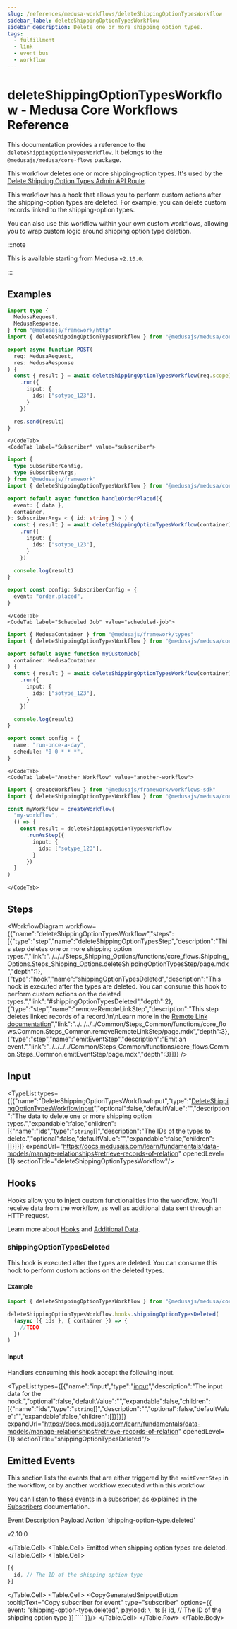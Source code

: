 ```yaml
---
slug: /references/medusa-workflows/deleteShippingOptionTypesWorkflow
sidebar_label: deleteShippingOptionTypesWorkflow
sidebar_description: Delete one or more shipping option types.
tags:
  - fulfillment
  - link
  - event bus
  - workflow
---
```



# deleteShippingOptionTypesWorkflow - Medusa Core Workflows Reference

This documentation provides a reference to the `deleteShippingOptionTypesWorkflow`. It belongs to the `@medusajs/medusa/core-flows` package.

This workflow deletes one or more shipping-option types. It's used by the
[Delete Shipping Option Types Admin API Route](https://docs.medusajs.com/api/admin#shipping-option-types\_deleteshippingoptiontypesid).

This workflow has a hook that allows you to perform custom actions after the shipping-option types are deleted. For example,
you can delete custom records linked to the shipping-option types.

You can also use this workflow within your own custom workflows, allowing you to wrap custom logic around shipping option type deletion.

:::note

This is available starting from Medusa `v2.10.0`.

:::

<SourceCodeLink link="https://github.com/medusajs/medusa/blob/e90dcedcd7627c61ed1a823400f734d624eaee05/packages/core/core-flows/src/shipping-options/workflows/delete-shipping-option-types.ts#L71" />

## Examples

<CodeTabs group="workflow-exection">
    <CodeTab label="API Route" value="api-route">
    
```ts title="src/api/workflow/route.ts"
import type {
  MedusaRequest,
  MedusaResponse,
} from "@medusajs/framework/http"
import { deleteShippingOptionTypesWorkflow } from "@medusajs/medusa/core-flows"

export async function POST(
  req: MedusaRequest,
  res: MedusaResponse
) {
  const { result } = await deleteShippingOptionTypesWorkflow(req.scope)
    .run({
      input: {
        ids: ["sotype_123"],
      }
    })

  res.send(result)
}
```

    </CodeTab>
    <CodeTab label="Subscriber" value="subscriber">
    
```ts title="src/subscribers/order-placed.ts"
import {
  type SubscriberConfig,
  type SubscriberArgs,
} from "@medusajs/framework"
import { deleteShippingOptionTypesWorkflow } from "@medusajs/medusa/core-flows"

export default async function handleOrderPlaced({
  event: { data },
  container,
}: SubscriberArgs < { id: string } > ) {
  const { result } = await deleteShippingOptionTypesWorkflow(container)
    .run({
      input: {
        ids: ["sotype_123"],
      }
    })

  console.log(result)
}

export const config: SubscriberConfig = {
  event: "order.placed",
}
```

    </CodeTab>
    <CodeTab label="Scheduled Job" value="scheduled-job">
    
```ts title="src/jobs/message-daily.ts"
import { MedusaContainer } from "@medusajs/framework/types"
import { deleteShippingOptionTypesWorkflow } from "@medusajs/medusa/core-flows"

export default async function myCustomJob(
  container: MedusaContainer
) {
  const { result } = await deleteShippingOptionTypesWorkflow(container)
    .run({
      input: {
        ids: ["sotype_123"],
      }
    })

  console.log(result)
}

export const config = {
  name: "run-once-a-day",
  schedule: "0 0 * * *",
}
```

    </CodeTab>
    <CodeTab label="Another Workflow" value="another-workflow">
    
```ts title="src/workflows/my-workflow.ts"
import { createWorkflow } from "@medusajs/framework/workflows-sdk"
import { deleteShippingOptionTypesWorkflow } from "@medusajs/medusa/core-flows"

const myWorkflow = createWorkflow(
  "my-workflow",
  () => {
    const result = deleteShippingOptionTypesWorkflow
      .runAsStep({
        input: {
          ids: ["sotype_123"],
        }
      })
  }
)
```

    </CodeTab>
  </CodeTabs>

## Steps

<WorkflowDiagram workflow={{"name":"deleteShippingOptionTypesWorkflow","steps":[{"type":"step","name":"deleteShippingOptionTypesStep","description":"This step deletes one or more shipping option types.","link":"../../../Steps_Shipping_Options/functions/core_flows.Shipping_Options.Steps_Shipping_Options.deleteShippingOptionTypesStep/page.mdx","depth":1},{"type":"hook","name":"shippingOptionTypesDeleted","description":"This hook is executed after the types are deleted. You can consume this hook to perform custom actions on the deleted types.","link":"#shippingOptionTypesDeleted","depth":2},{"type":"step","name":"removeRemoteLinkStep","description":"This step deletes linked records of a record.\n\nLearn more in the [Remote Link documentation](https://docs.medusajs.com/learn/fundamentals/module-links/remote-link#cascade-delete-linked-records)","link":"../../../../Common/Steps_Common/functions/core_flows.Common.Steps_Common.removeRemoteLinkStep/page.mdx","depth":3},{"type":"step","name":"emitEventStep","description":"Emit an event.","link":"../../../../Common/Steps_Common/functions/core_flows.Common.Steps_Common.emitEventStep/page.mdx","depth":3}]}} />

## Input

<TypeList types={[{"name":"DeleteShippingOptionTypesWorkflowInput","type":"[DeleteShippingOptionTypesWorkflowInput](../../../../types/core_flows.DeleteShippingOptionTypesWorkflowInput/page.mdx)","optional":false,"defaultValue":"","description":"The data to delete one or more shipping option types.","expandable":false,"children":[{"name":"ids","type":"`string`[]","description":"The IDs of the types to delete.","optional":false,"defaultValue":"","expandable":false,"children":[]}]}]} expandUrl="https://docs.medusajs.com/learn/fundamentals/data-models/manage-relationships#retrieve-records-of-relation" openedLevel={1} sectionTitle="deleteShippingOptionTypesWorkflow"/>

## Hooks

Hooks allow you to inject custom functionalities into the workflow. You'll receive data from the workflow, as well as additional data sent through an HTTP request.

Learn more about [Hooks](https://docs.medusajs.com/learn/fundamentals/workflows/workflow-hooks) and [Additional Data](https://docs.medusajs.com/learn/fundamentals/api-routes/additional-data).

### shippingOptionTypesDeleted

This hook is executed after the types are deleted. You can consume this hook to perform custom actions on the deleted types.

#### Example

```ts
import { deleteShippingOptionTypesWorkflow } from "@medusajs/medusa/core-flows"

deleteShippingOptionTypesWorkflow.hooks.shippingOptionTypesDeleted(
  (async ({ ids }, { container }) => {
    //TODO
  })
)
```

#### Input

Handlers consuming this hook accept the following input.

<TypeList types={[{"name":"input","type":"[input](../../../core_flows.Shipping_Options.Workflows_Shipping_Options/page.mdx#__type-1)","description":"The input data for the hook.","optional":false,"defaultValue":"","expandable":false,"children":[{"name":"ids","type":"`string`[]","description":"","optional":false,"defaultValue":"","expandable":false,"children":[]}]}]} expandUrl="https://docs.medusajs.com/learn/fundamentals/data-models/manage-relationships#retrieve-records-of-relation" openedLevel={1} sectionTitle="shippingOptionTypesDeleted"/>

## Emitted Events

This section lists the events that are either triggered by the `emitEventStep` in the workflow, or by another workflow executed within this workflow.

You can listen to these events in a subscriber, as explained in the [Subscribers](https://docs.medusajs.com/learn/fundamentals/events-and-subscribers) documentation.

<Table>
  <Table.Header>
    <Table.Row>
      <Table.HeaderCell>
Event
</Table.HeaderCell>
      <Table.HeaderCell>
Description
</Table.HeaderCell>
      <Table.HeaderCell>
Payload
</Table.HeaderCell>
      <Table.HeaderCell>
Action
</Table.HeaderCell>
    </Table.Row>
  </Table.Header>
  <Table.Body>
    <Table.Row>
      <Table.Cell>
`shipping-option-type.deleted`

<Tooltip text="This event was added in version v2.10.0"><Badge variant="blue">v2.10.0</Badge></Tooltip>

</Table.Cell>
      <Table.Cell>
Emitted when shipping option types are deleted.
</Table.Cell>
      <Table.Cell>
```ts blockStyle="inline"
[{
  id, // The ID of the shipping option type
}]
```
</Table.Cell>
      <Table.Cell>
<CopyGeneratedSnippetButton tooltipText="Copy subscriber for event" type="subscriber" options={{
        event: "shipping-option-type.deleted",
        payload: `\`\`\`ts
[{
  id, // The ID of the shipping option type
}]
\`\`\``
        }}/>
</Table.Cell>
    </Table.Row>
  </Table.Body>
</Table>
